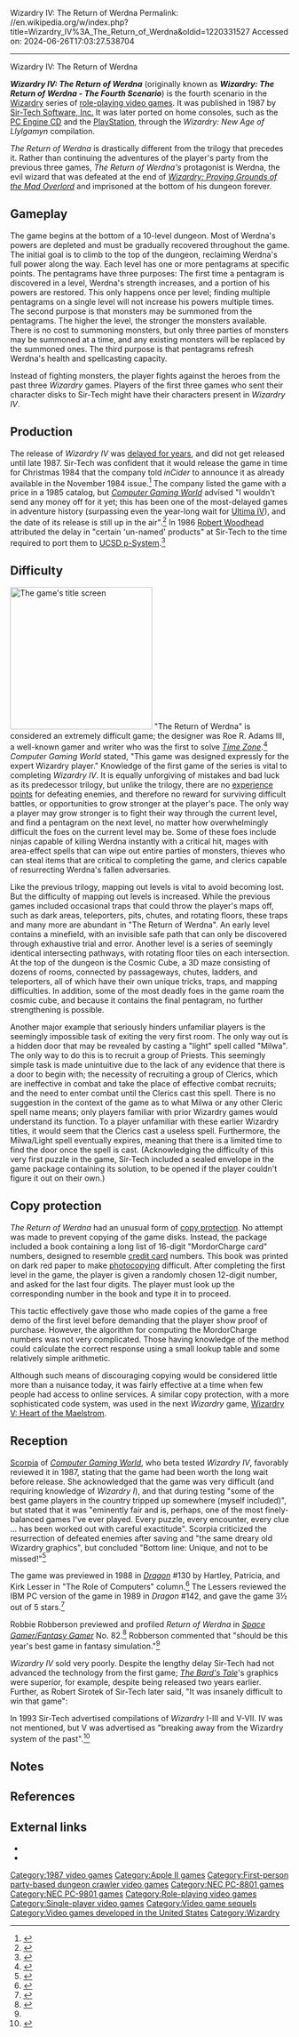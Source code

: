 Wizardry IV: The Return of Werdna
Permalink: //en.wikipedia.org/w/index.php?title=Wizardry_IV%3A_The_Return_of_Werdna&oldid=1220331527
Accessed on: 2024-06-26T17:03:27.538704



------
Wizardry IV: The Return of Werdna
{{Infobox video game
|title  = Wizardry IV: The Return of Werdna
| image = Werdna.jpg
| developer = [[Sir-Tech|Sir-Tech Software, Inc.]]{{efn|PC Engine CD compilation developed by [[Access (company)|Access]]<br/>PlayStation version developed by Thunder Stone Japan.}}
| publisher = Sir-Tech Software, Inc.{{efn|Original Japanese release published by [[ASCII Entertainment]].<br/>PC Engine CD version published by [[Naxat Soft]].<br/>PlayStation version published by Locus, ''SuperLite Gold'' re-release published by [[Success (company)|Success]].}}
| designer = [[Andrew C. Greenberg]]<br>[[Robert Woodhead]]<br>Roe R. Adams III
| released = {{collapsible list|title={{nobold|December 1987}}|'''Apple II, IBM PC'''{{vgrelease|NA|December 1987<ref>{{Cite news |last=Warner |first=Jack |date=December 22, 1987 |title=Entertainment that suits all types is available this holiday season |url=https://www.newspapers.com/image/400476214 |access-date=April 22, 2024 |work=[[The Atlanta Journal-Constitution]] |pages=December 22, 1987 |quote=The major news in role-playing this fall is the advent of the most long-awaited games -- ''Wizardry IV, the Return of Werdna'' from Sir-Tech for Apple II.}}</ref>}}|'''PC-88, PC-98'''|{{vgrelease|JP|December 15, 1988}}|'''Sharp X1'''|{{vgrelease|NA|February 1989}}'''FM-7'''{{vgrelease|JP|May 1989}}'''PC Engine CD'''{{vgrelease|JP|March 4, 1994}}'''PlayStation'''{{vgrelease|JP|October 28, 1999}}}}
| modes = [[Single-player]]
| genre = [[Role-playing video game|Role-playing]]
| series= ''[[Wizardry]]''
| platforms = [[Apple II series|Apple II]], [[IBM PC compatible|IBM PC]], [[NEC PC-8801|NEC PC-88]], [[NEC PC-9801|PC-98]], [[Sharp X1]], [[FM-7]], [[PC Engine CD]], [[PlayStation (console)|PlayStation]]
}}

'''''Wizardry IV: The Return of Werdna''''' (originally known as '''''Wizardry: The Return of Werdna - The Fourth Scenario''''') is the fourth scenario in the [[Wizardry]] series of [[role-playing video game]]s. It was published in 1987 by [[Sir-Tech|Sir-Tech Software, Inc.]] It was later ported on home consoles, such as the [[PC Engine CD]] and the [[PlayStation (console)|PlayStation]], through the ''Wizardry: New Age of Llylgamyn'' compilation.

''The Return of Werdna'' is drastically different from the trilogy that precedes it. Rather than continuing the adventures of the player's party from the previous three games, ''The Return of Werdna's'' protagonist is Werdna, the evil wizard that was defeated at the end of ''[[Wizardry: Proving Grounds of the Mad Overlord]]'' and imprisoned at the bottom of his dungeon forever.

==Gameplay==
The game begins at the bottom of a 10-level dungeon. Most of Werdna's powers are depleted and must be gradually recovered throughout the game. The initial goal is to climb to the top of the dungeon, reclaiming Werdna's full power along the way. Each level has one or more pentagrams at specific points. The pentagrams have three purposes: The first time a pentagram is discovered in a level, Werdna's strength increases, and a portion of his powers are restored. This only happens once per level; finding multiple pentagrams on a single level will not increase his powers multiple times. The second purpose is that monsters may be summoned from the pentagrams. The higher the level, the stronger the monsters available. There is no cost to summoning monsters, but only three parties of monsters may be summoned at a time, and any existing monsters will be replaced by the summoned ones. The third purpose is that pentagrams refresh Werdna's health and spellcasting capacity.

Instead of fighting monsters, the player fights against the heroes from the past three ''Wizardry'' games. Players of the first three games who sent their character disks to Sir-Tech might have their characters present in ''Wizardry IV''.

==Production==
The release of ''Wizardry IV'' was [[development hell|delayed for years]], and did not get released until late 1987. Sir-Tech was confident that it would release the game in time for Christmas 1984 that the company told ''inCider'' to announce it as already available in the November 1984 issue.<ref name="maher20140625">{{cite web | url=http://www.filfre.net/2014/06/of-wizards-and-bards/ | title=Of Wizards and Bards | work=The Digital Antiquarian | date=2014-06-25 | accessdate=11 July 2014 | author=Maher, Jimmy}}</ref> The company listed the game with a price in a 1985 catalog, but ''[[Computer Gaming World]]'' advised "I wouldn't send any money off for it yet; this has been one of the most-delayed games in adventure history (surpassing even the year-long wait for [[Ultima IV]]), and the date of its release is still up in the air".<ref name="scorpia198602">{{cite magazine | title=The Year in Review | magazine=Computer Gaming World | date=January–February 1986 | accessdate=1 November 2013 | issue=25 | author=Scorpia | url=http://www.cgwmuseum.org/galleries/index.php?year=1986&pub=2&id=25 | pages=16}}</ref> In 1986 [[Robert Woodhead]] attributed the delay in "certain 'un-named' products" at Sir-Tech to the time required to port them to [[UCSD p-System]].<ref name="cgw198702">{{cite magazine | title=News and Views from the Gamers' Forum On-line Conference | url=http://www.cgwmuseum.org/galleries/index.php?year=1987&pub=2&id=34 | magazine=Computer Gaming World | date=Jan–Feb 1987 | issue=34 | access-date=1 November 2013 | pages=46 | type=transcript}}</ref>

==Difficulty==
[[File:Wizardry4TitleScreen.gif|thumb|256px|The game's title screen]]
"The Return of Werdna" is considered an extremely difficult game; the designer was Roe R. Adams III, a well-known gamer and writer who was the first to solve ''[[Time Zone (video game)|Time Zone]]''.{{r|maher20140625}}<ref name="EnterMag333">{{cite magazine | url=https://archive.org/stream/enter-magazine-02/Enter_Issue_02_1983_Nov#page/n17/mode/1up | title=Escape to Adventure / These Computer Epics Let You be the Hero | magazine=Enter Magazine | issue=2 | date=November 1983 | accessdate=12 March 2016 | last=Lewis |first=Jim | pages=16–20}}</ref> ''Computer Gaming World'' stated, "This game was designed expressly for the expert Wizardry player."{{r|scorpia198711}} Knowledge of the first game of the series is vital to completing ''Wizardry IV''. It is equally unforgiving of mistakes and bad luck as its predecessor trilogy, but unlike the trilogy, there are no [[experience point]]s for defeating enemies, and therefore no reward for surviving difficult battles, or opportunities to grow stronger at the player's pace. The only way a player may grow stronger is to fight their way through the current level, and find a pentagram on the next level, no matter how overwhelmingly difficult the foes on the current level may be. Some of these foes include ninjas capable of killing Werdna instantly with a critical hit, mages with area-effect spells that can wipe out entire parties of monsters, thieves who can steal items that are critical to completing the game, and clerics capable of resurrecting Werdna's fallen adversaries.

Like the previous trilogy, mapping out levels is vital to avoid becoming lost. But the difficulty of mapping out levels is increased. While the previous games included occasional traps that could throw the player's maps off, such as dark areas, teleporters, pits, chutes, and rotating floors, these traps and many more are abundant in "The Return of Werdna". An early level contains a minefield, with an invisible safe path that can only be discovered through exhaustive trial and error. Another level is a series of seemingly identical intersecting pathways, with rotating floor tiles on each intersection. At the top of the dungeon is the Cosmic Cube, a 3D maze consisting of dozens of rooms, connected by passageways, chutes, ladders, and teleporters, all of which have their own unique tricks, traps, and mapping difficulties. In addition, some of the most deadly foes in the game roam the cosmic cube, and because it contains the final pentagram, no further strengthening is possible.

Another major example that seriously hinders unfamiliar players is the seemingly impossible task of exiting the very first room.  The only way out is a hidden door that may be revealed by casting a "light" spell called "Milwa".  The only way to do this is to recruit a group of Priests.  This seemingly simple task is made unintuitive due to the lack of any evidence that there is a door to begin with; the necessity of recruiting a group of Clerics, which are ineffective in combat and take the place of effective combat recruits; and the need to enter combat until the Clerics cast this spell.  There is no suggestion in the context of the game as to what Milwa or any other Cleric spell name means; only players familiar with prior Wizardry games would understand its function. To a player unfamiliar with these earlier Wizardry titles, it would seem that the Clerics cast a useless spell. Furthermore, the Milwa/Light spell eventually expires, meaning that there is a limited time to find the door once the spell is cast.  (Acknowledging the difficulty of this very first puzzle in the game, Sir-Tech included a sealed envelope in the game package containing its solution, to be opened if the player couldn't figure it out on their own.)

==Copy protection==
''The Return of Werdna'' had an unusual form of [[copy protection]]. No attempt was made to prevent copying of the game disks.  Instead, the package included a book containing a long list of 16-digit "MordorCharge card" numbers, designed to resemble [[credit card]] numbers.  This book was printed on dark red paper to make [[photocopying]] difficult. After completing the first level in the game, the player is given a randomly chosen 12-digit number, and asked for the last four digits. The player must look up the corresponding number in the book and type it in to proceed.

This tactic effectively gave those who made copies of the game a free demo of the first level before demanding that the player show proof of purchase.  However, the algorithm for computing the MordorCharge numbers was not very complicated. Those having knowledge of the method could calculate the correct response using a small lookup table and some relatively simple arithmetic.

Although such means of discouraging copying would be considered little more than a nuisance today, it was fairly effective at a time when few people had access to online services. A similar copy protection, with a more sophisticated code system, was used in the next ''Wizardry'' game, [[Wizardry V: Heart of the Maelstrom]].

==Reception==
[[Scorpia (journalist)|Scorpia]] of ''[[Computer Gaming World]]'', who beta tested ''Wizardry IV'', favorably reviewed it in 1987, stating that the game had been worth the long wait before release. She acknowledged that the game was very difficult (and requiring knowledge of ''Wizardry I''), and that during testing "some of the best game players in the country tripped up somewhere (myself included)", but stated that it was "eminently fair and is, perhaps, one of the most finely-balanced games I've ever played. Every puzzle, every encounter, every clue ... has been worked out with careful exactitude". Scorpia criticized the resurrection of defeated enemies after saving and "the same dreary old Wizardry graphics", but concluded "Bottom line: Unique, and not to be missed!"<ref name="scorpia198711">{{cite magazine | title=Wizardry IV - The Return of Werdna | url=http://www.cgwmuseum.org/galleries/index.php?year=1987&pub=2&id=41 | magazine=Computer Gaming World | date=November 1987 | accessdate=2 November 2013 | issue=41 | author=Scorpia | pages=10–11, 62–63}}</ref>

The game was previewed in 1988 in ''[[Dragon (magazine)|Dragon]]'' #130 by Hartley, Patricia, and Kirk Lesser in "The Role of Computers" column.<ref name="Dragon130">{{cite journal
|title=The Role of Computers
|last1=Lesser|last2=Lesser|last3=Lesser|first1=Hartley|first2=Patricia|first3=Kirk
|journal=Dragon
|issue=130
|date=February 1988
|url=https://archive.org/details/DragonMagazine260_201801/DragonMagazine130/page/n89/mode/1up
|pages=86–91}}</ref> The Lessers reviewed the IBM PC version of the game in 1989 in ''Dragon'' #142, and gave the game 3½ out of 5 stars.<ref name="Dragon142">{{cite journal
|title=The Role of Computers
|last1=Lesser|last2=Lesser|last3=Lesser|first1=Hartley|first2=Patricia|first3=Kirk
|journal=Dragon
|issue=142
|date=February 1989
|url=https://archive.org/details/DragonMagazine260_201801/DragonMagazine142/page/n43/mode/1up
|pages=42–51}}</ref>

Robbie Robberson previewed and profiled ''Return of Werdna'' in ''[[The Space Gamer|Space Gamer/Fantasy Gamer]]'' No. 82.<ref name="SG">{{cite magazine|last=Robberson |first=Robbie |date=July–August 1988|title=Return of Werdna|magazine=[[The Space Gamer|Space Gamer/Fantasy Gamer]]|publisher=[[Diverse Talents, Incorporated]]|issue=82|pages=33}}</ref> Robberson commented that "should be this year's best game in fantasy simulation."<ref name="SG"/>

''Wizardry IV'' sold very poorly. Despite the lengthy delay Sir-Tech had not advanced the technology from the first game; ''[[The Bard's Tale (1985 video game)|The Bard's Tale]]'''s graphics were superior, for example, despite being released two years earlier. Further, as Robert Sirotek of Sir-Tech later said, "It was insanely difficult to win that game":{{r|maher20140625}}

{{quote|I had such issues with that. I felt that it went way beyond what was necessary in terms of complexity, but the people that developed it felt strongly to leave a mark in the industry that they had the hardest game to play — period, bar none. That's fine if you're not worried about catering to a customer and making sales.

Return of Werdna was the worst-selling product we ever launched. People would buy it, and it was unplayable. So they'd put it down, and word spread around. There were other hard-core players in the market that loved it. They said, "Ah, why doesn't everybody do this?" Well, we don't because you guys are a minority. If you're a glutton for punishment, you're going to have to get your pleasure somewhere else because nobody can survive catering to such a small number of people.

So, it was controversial in that way. In the end, I think I was proven correct that making crazy impossible products in terms of difficulty was not the way forward.}}

In 1993 Sir-Tech advertised compilations of ''Wizardry'' I-III and V-VII. IV was not mentioned, but V was advertised as "breaking away from the Wizardry system of the past".<ref name="cgw199311">{{cite magazine | url=http://www.cgwmuseum.org/galleries/index.php?year=1993&pub=2&id=112 | title=Buy the Best of '93 | magazine=Computer Gaming World | issue=112| date=November 1993 | accessdate=28 March 2016 | pages=9 | type=advertisement}}</ref>
==Notes==
{{notelist}}
==References==
{{reflist}}

==External links==
* {{moby game|id=/wizardry-iv-the-return-of-werdna|name=''Wizardry IV: The Return of Werdna''}}
* {{Internet Archive game|msdos_Wizardry_IV_-_The_Return_of_Werdna_1986}}

{{Wizardry series}}

[[Category:1987 video games]]
[[Category:Apple II games]]
[[Category:First-person party-based dungeon crawler video games]]
[[Category:NEC PC-8801 games]]
[[Category:NEC PC-9801 games]]
[[Category:Role-playing video games]]
[[Category:Single-player video games]]
[[Category:Video game sequels]]
[[Category:Video games developed in the United States]]
[[Category:Wizardry]]